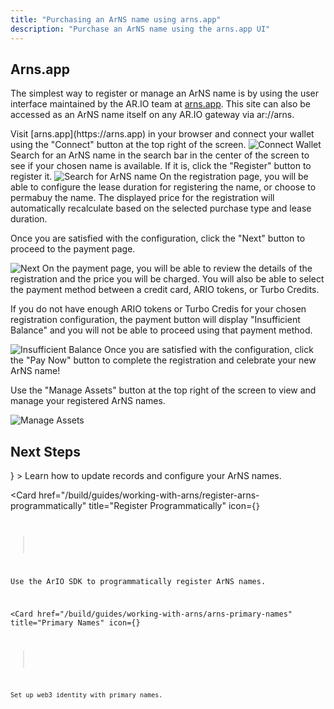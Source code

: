 ```yaml
---
title: "Purchasing an ArNS name using arns.app"
description: "Purchase an ArNS name using the arns.app UI"
---
```



## Arns.app

The simplest way to register or manage an ArNS name is by using the user interface maintained by the AR.IO team at [arns.app](https://arns.app). This site can also be accessed as an ArNS name itself on any AR.IO gateway via ar://arns.

<Steps>
 <Step>
  Visit [arns.app](https://arns.app) in your browser and connect your wallet using the "Connect" button at the top right of the screen.

  <img src="/arns-connect.png" alt="Connect Wallet" className="max-w-md rounded-lg" />
 </Step>

 <Step>
 Search for an ArNS name in the search bar in the center of the screen to see if your chosen name is available. If it is, click the "Register" button to register it.

 <img src="/arns-register.png" alt="Search for ArNS name" className="max-w-md rounded-lg" />
 </Step>
 <Step>
 On the registration page, you will be able to configure the lease duration for registering the name, or choose to permabuy the name. The displayed price for the registration will automatically recalculate based on the selected purchase type and lease duration.

Once you are satisfied with the configuration, click the "Next" button to proceed to the payment page.

 <img src="/arns-next.png" alt="Next" className="max-w-md rounded-lg" />
 </Step>

 <Step>
 On the payment page, you will be able to review the details of the registration and the price you will be charged. You will also be able to select the payment method between a credit card, ARIO tokens, or Turbo Credits.

If you do not have enough ARIO tokens or Turbo Credis for your chosen registration configuration, the payment button will display "Insufficient Balance" and you will not be able to proceed using that payment method.

 <img src="/arns-insufficient-balance.png" alt="Insufficient Balance" className="max-w-md rounded-lg" />
 </Step>
 <Step>
 Once you are satisfied with the configuration, click the "Pay Now" button to complete the registration and celebrate your new ArNS name!

Use the "Manage Assets" button at the top right of the screen to view and manage your registered ArNS names.

 <img src="/arns-manage-assets.png" alt="Manage Assets" className="max-w-md rounded-lg" />
 </Step>

</Steps>

## Next Steps

<Cards>
  <Card 
    href="/build/guides/working-with-arns/manage-arns-ui" 
    title="Manage ArNS Names"
    icon={<Settings />}
  >
    Learn how to update records and configure your ArNS names.
  </Card>

<Card
  href="/build/guides/working-with-arns/register-arns-programmatically"
  title="Register Programmatically"
  icon={<Code />}
>
  Use the ArIO SDK to programmatically register ArNS names.
</Card>

  <Card 
    href="/build/guides/working-with-arns/arns-primary-names" 
    title="Primary Names"
    icon={<Book />}
  >
    Set up web3 identity with primary names.
  </Card>
</Cards>
